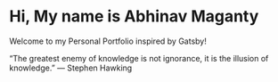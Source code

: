 # Hi, My name is Abhinav Maganty

Welcome to my Personal Portfolio inspired by Gatsby! 

“The greatest enemy of knowledge is not ignorance, it is the illusion of knowledge.”
— Stephen Hawking
